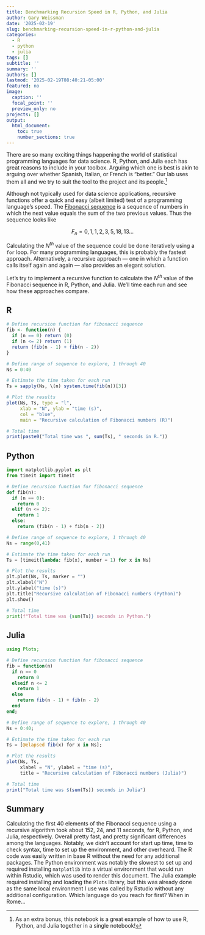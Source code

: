 ```yaml
---
title: Benchmarking Recursion Speed in R, Python, and Julia
author: Gary Weissman
date: '2025-02-19'
slug: benchmarking-recursion-speed-in-r-python-and-julia
categories:
  - R
  - python
  - julia
tags: []
subtitle: ''
summary: ''
authors: []
lastmod: '2025-02-19T08:40:21-05:00'
featured: no
image:
  caption: ''
  focal_point: ''
  preview_only: no
projects: []
output: 
  html_document: 
    toc: true
    number_sections: true
---
```


There are so many exciting things happening the world of statistical programming languages for data science. R, Python, and Julia each has great reasons to include in your toolbox. Arguing which one is best is akin to arguing over whether Spanish, Italian, or French is "better." Our lab uses them all and we try to suit the tool to the project and its people.^[As an extra bonus, this notebook is a great example of how to use R, Python, and Julia together in a single notebook!]

Although not typically used for data science applications, recursive functions offer a quick and easy (albeit limited) test of a programming language's speed. The [Fibonacci sequence](https://en.wikipedia.org/wiki/Fibonacci_sequence) is a sequence of numbers in which the next value equals the sum of the two previous values. Thus the sequence looks like

$$
F_n = 0, 1, 1, 2, 3, 5, 18, 13...
$$

Calculating the $N^{th}$ value of the sequence could be done iteratively using a `for` loop. For many programming languages, this is probably the fastest approach. Alternatively, a recursive approach --- one in which a function calls itself again and again --- also provides an elegant solution.

Let's try to implement a recursive function to calculate the $N^{th}$ value of the Fibonacci sequence in R, Python, and Julia. We'll time each run and see how these approaches compare.

## R

```r
# Define recursion function for fibonacci sequence
fib <- function(n) {
  if (n == 0) return (0)
  if (n <= 2) return (1)
  return (fib(n - 1) + fib(n - 2))
}

# Define range of sequence to explore, 1 through 40
Ns = 0:40

# Estimate the time taken for each run
Ts = sapply(Ns, \(n) system.time(fib(n))[3])

# Plot the results
plot(Ns, Ts, type = "l", 
     xlab = "N", ylab = "time (s)", 
     col = "blue",
     main = "Recursive calculation of Fibonacci numbers (R)")

# Total time
print(paste0("Total time was ", sum(Ts), " seconds in R."))
```

## Python 

```python
import matplotlib.pyplot as plt
from timeit import timeit

# Define recursion function for fibonacci sequence
def fib(n):
  if (n == 0):
    return 0
  elif (n <= 2):
    return 1
  else:
    return (fib(n - 1) + fib(n - 2))

# Define range of sequence to explore, 1 through 40
Ns = range(0,41)

# Estimate the time taken for each run
Ts = [timeit(lambda: fib(x), number = 1) for x in Ns]

# Plot the results
plt.plot(Ns, Ts, marker = "")
plt.xlabel("N")
plt.ylabel("time (s)")
plt.title("Recursive calculation of Fibonacci numbers (Python)")
plt.show()

# Total time
print(f"Total time was {sum(Ts)} seconds in Python.")
```

## Julia

```julia
using Plots;

# Define recursion function for fibonacci sequence
fib = function(n)
  if n == 0
    return 0
  elseif n <= 2
    return 1
  else
    return fib(n - 1) + fib(n - 2)
  end  
end;

# Define range of sequence to explore, 1 through 40
Ns = 0:40;

# Estimate the time taken for each run
Ts = [@elapsed fib(x) for x in Ns];

# Plot the results
plot(Ns, Ts, 
     xlabel = "N", ylabel = "time (s)", 
     title = "Recursive calculation of Fibonacci numbers (Julia)")

# Total time
print("Total time was $(sum(Ts)) seconds in Julia")
```


## Summary

Calculating the first 40 elements of the Fibonacci sequence using a recursive algorithm took about 152, 24, and 11 seconds, for R, Python, and Julia, respectively. Overall pretty fast, and pretty significant differences among the languages. Notably, we didn't account for start up time, time to check syntax, time to set up the environment, and other overheard. The R code was easily written in base R without the need for any additional packages. The Python environment was notably the slowest to set up and required installing `matplotlib` into a virtual environment that would run within Rstudio, which was used to render this document. The Julia example required installing and loading the `Plots` library, but this was already done as the same local environment I use was called by Rstudio without any additional configuration. Which language do you reach for first? When in Rome...

